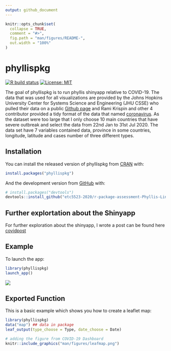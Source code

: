 ```yaml
---
output: github_document
---
```


<!-- README.md is generated from README.Rmd. Please edit that file -->

```r
knitr::opts_chunk$set(
  collapse = TRUE,
  comment = "#>",
  fig.path = "man/figures/README-",
  out.width = "100%"
)
```

# phyllispkg

<!-- badges: start -->
[![R build status](https://github.com/etc5523-2020/r-package-assessment-Phyllis-Lin/workflows/R-CMD-check/badge.svg)](https://github.com/etc5523-2020/r-package-assessment-Phyllis-Lin/actions)
[![License: MIT](https://img.shields.io/badge/License-MIT-blue.svg)](https://opensource.org/licenses/MIT)

<!-- badges: end -->

The goal of phyllispkg is to run phyllis shinyapp relative to COVID-19.
The data that was used for all visualizations are provided by the Johns Hopkins University Center for Systems Science and Engineering (JHU CSSE) who pulled their data on a public [Github page]( https://github.com/CSSEGISandData/COVID-19) and Rami Krispin and other 4 contributor provided a tidy format of the data that named [coronavirus]( https://github.com/RamiKrispin/coronavirus). As the dataset were too large that I only choose 10 main countries that have severe outbreak and select the data from 22nd Jan to 31st Jul 2020. The data set have 7 variables contained data, province in some countries, longitude, latitude and cases number of three different types. 


## Installation

You can install the released version of phyllispkg from [CRAN](https://CRAN.R-project.org) with:

``` r
install.packages("phyllispkg")
```

And the development version from [GitHub](https://github.com/) with:

``` r
# install.packages("devtools")
devtools::install_github("etc5523-2020/r-package-assessment-Phyllis-Lin")
```

## Further explortation about the Shinyapp

For further exploration about the shinyapp, I wrote a post can be found here
[covidpost](https://peimin-lin-blog.netlify.app/post/blog-3/)


## Example

To launch the app:

```r
library(phyllispkg)
launch_app()
```


<p>
    <img src="man/figures/plot.png"/>
</p>




## Exported Function


This is a basic example which shows you how to create a leaflet map:

```r 
library(phyllispkg)
data("map") ## data in package
leaf_output(type_choose = Type, date_choose = Date)
```

```r
# adding the figure from COVID-19 Dashboard
knitr::include_graphics("man/figures/leafmap.png")
```




